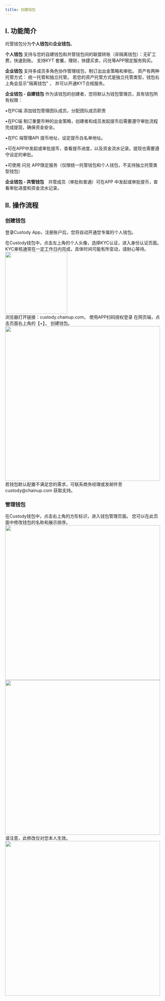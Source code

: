 ```yaml
---
title: 创建钱包
---
```


## I. 功能简介

托管钱包分为**个人钱包**和**企业钱包**。

**个人钱包**
支持与您的自建钱包和共管钱包间的联盟转账（非隔离钱包）：无矿工费，快速到账。
支持KYT 套餐，理财，快捷买卖，闪兑等APP限定服务购买。

**企业钱包**
支持多成员多角色协作管理钱包，制订出出金策略和审批。
资产有两种托管方式： 统一托管和独立托管。 
若您的资产托管方式是独立托管类型，钱包右上角会显示"隔离钱包" ， 并可以开通KYT合规服务。 

**企业钱包 - 自建钱包**
作为该钱包的创建者，您将默认为钱包管理员，具有钱包所有权限：

•在PC端 添加钱包管理团队成员，分配团队成员职责

•在PC端 制订重要币种的出金策略，创建者和成员发起提币后需要遵守审批流程完成提现，确保资金安全。

•在PC 端管理API 提币地址，设定提币白名单地址。

•可在APP中发起或审批提币，查看提币进度，以及资金流水记录。提现也需要遵守设定的审批。

•可使用 闪兑 APP限定服务（仅限统一托管钱包和个人钱包，不支持独立托管类型钱包）


**企业钱包 - 共管钱包**　共管成员（审批和普通）可在APP 中发起或审批提币，查看审批进度和资金流水记录。 

## II. 操作流程

### 创建钱包

登录Custody App，注册账户后，您将自动开通您专属的个人钱包。

<Steps>

<Step title="完成KYC认证">
 在Custody钱包中，点击左上角的个人头像，选择KYC认证，进入身份认证页面。
 KYC审核通常在一定工作日内完成，具体时间可能有所变动，请耐心等待。
    <div className="w-full flex items-center justify-center">
    <img src="/images/custody-guide/sercuity.png" width="200"/>
</div>
</Step>


<Step title="登录PC 端">
浏览器打开链接：custody.chainup.com， 使用APP扫码授权登录
</Step>

<Step title="创建钱包">
在网页端，点击页面右上角的【+】， 创建钱包。
<div className="w-full flex items-center justify-center"> 
<img src="/images/custody-guide/createwallet.png" width="500"/>
</div>
</Step>

<Note>
若钱包默认配置不满足您的需求，可联系商务经理或发邮件至custody@chainup.com 获取支持。
</Note>

</Steps>

### 管理钱包

<Steps>

<Step title="钱包管理页面">
 在Custody钱包中，点击右上角的方形标识，进入钱包管理页面。 您可以在此页面中修改钱包的名称和展示排序。
<div className="w-full flex items-center justify-center">
<CardGroup cols={2}>
    <img src="/images/custody-guide/editwallet.png" width="500"/>
    <img src="/images/custody-guide/editwallet2.png" width="500"/>
</CardGroup>
</div>
</Step>

<Step title="修改钱包备注名">
请注意，此修改仅对您本人生效。
<div className="w-full flex items-center justify-center"> 
    <img src="/images/custody-guide/editwallet3.png" width="500"/></div>
</Step>
</Steps>